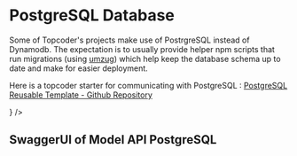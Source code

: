 
# PostgreSQL Database

Some of Topcoder's projects make use of PostrgreSQL instead of Dynamodb.
The expectation is to usually provide helper npm scripts that run migrations (using [umzug](https://www.npmjs.com/package/umzug))
which help keep the database schema up to date and make for easier deployment.


Here is a topcoder starter for communicating with PostgreSQL :
[PostgreSQL Reusable Template - Github Repository](https://github.com/topcoder-platform/model-api-pgsql)

<div><LiveDemo component={<PostgreSQL />} /></div>

## SwaggerUI of Model API PostgreSQL

<div><Swagger swaggerSpec={postgreSQLV5Swagger} /></div>